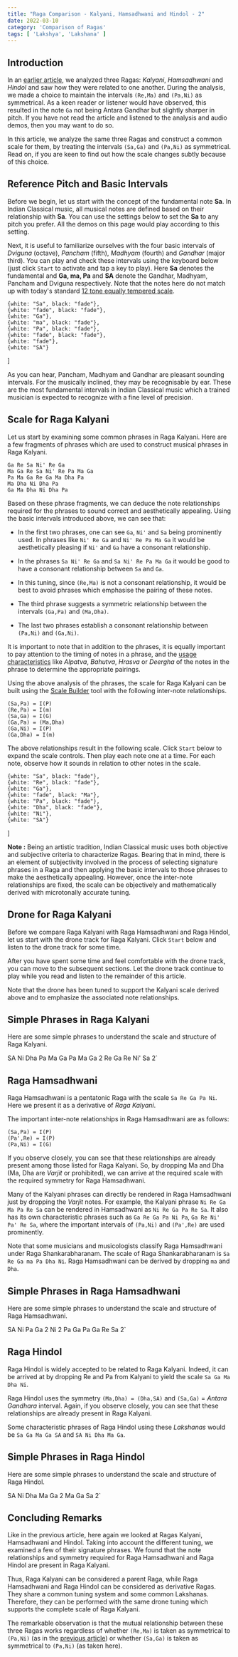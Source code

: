 ```yaml
---
title: "Raga Comparison - Kalyani, Hamsadhwani and Hindol - 2"
date: 2022-03-10
category: 'Comparison of Ragas'
tags: [ 'Lakshya', 'Lakshana' ]
---
```



## Introduction

In an [earlier article](/learn/kalyani-hamsadhwani-hindol/), we analyzed three Ragas: *Kalyani*, *Hamsadhwani* and *Hindol* and saw how they were related to one another. During the analysis, we made a choice to maintain the intervals `(Re,Ma)` and `(Pa,Ni)` as symmetrical. As a keen reader or listener would have observed, this resulted in the note `Ga` not being Antara Gandhar but slightly sharper in pitch. If you have not read the article and listened to the analysis and audio demos, then you may want to do so.

In this article, we analyze the same three Ragas and construct a common scale for them, by treating the intervals `(Sa,Ga)` and `(Pa,Ni)` as symmetrical. Read on, if you are keen to find out how the scale changes subtly because of this choice.

## Reference Pitch and Basic Intervals

Before we begin, let us start with the concept of the fundamental note **Sa**. In Indian Classical music, all musical notes are defined based on their relationship with **Sa**. You can use the settings below to set the **Sa** to any pitch you prefer. All the demos on this page would play according to this setting.

<CommonPitch />

Next, it is useful to familiarize ourselves with the four basic intervals of *Dviguna*  (octave), *Pancham* (fifth), *Madhyam* (fourth) and *Gandhar* (major third). You can play and check these intervals using the keyboard below (just click `Start` to activate and tap a key to play). Here **Sa** denotes the fundamental and **Ga, ma, Pa** and **SA** denote the Gandhar, Madhyam, Pancham and Dviguna respectively. Note that the notes here do not match up with today's standard [12 tone equally tempered scale](https://en.wikipedia.org/wiki/12_equal_temperament).

    {white: "Sa", black: "fade"},
    {white: "fade", black: "fade"},
    {white: "Ga"},
    {white: "ma", black: "fade"},
    {white: "Pa", black: "fade"},
    {white: "fade", black: "fade"},
    {white: "fade"},
    {white: "SA"}
]

<ScalePlayer title='Basic Intervals' noteSpec={notesBasicIntervals} scale={scaleBasicIntervals} />

As you can hear, Pancham, Madhyam and Gandhar are pleasant sounding intervals. For the musically inclined, they may be recognisable by ear. These are the most fundamental intervals in Indian Classical music which a trained musician is expected to recognize with a fine level of precision.

## Scale for Raga Kalyani

Let us start by examining some common phrases in Raga Kalyani. Here are a few fragments of phrases which are used to construct musical phrases in Raga Kalyani.

```
Ga Re Sa Ni' Re Ga
Ma Ga Re Sa Ni' Re Pa Ma Ga
Pa Ma Ga Re Ga Ma Dha Pa
Ma Dha Ni Dha Pa
Ga Ma Dha Ni Dha Pa
```

Based on these phrase fragments, we can deduce the note relationships required for the phrases to sound correct and aesthetically appealing. Using the basic intervals introduced above, we can see that:

* In the first two phrases, one can see `Ga`, `Ni'` and `Sa` being prominently used. In phrases like `Ni' Re Ga` and `Ni' Re Pa Ma Ga` it would be aesthetically pleasing if `Ni'` and `Ga` have a consonant relationship.

* In the phrases `Sa Ni' Re Ga` and `Sa Ni' Re Pa Ma Ga` it would be good to have a consonant relationship between `Sa` and `Ga`.

* In this tuning, since `(Re,Ma)` is not a consonant relationship, it would be best to avoid phrases which emphasise the pairing of these notes.

* The third phrase suggests a symmetric relationship between the intervals `(Ga,Pa)` and `(Ma,Dha)`. 

* The last two phrases establish a consonant relationship between `(Pa,Ni)` and `(Ga,Ni)`.

It is important to note that in addition to the phrases, it is equally important to pay attention to the timing of notes in a phrase, and the [usage characteristics](/learn/grammar-of-music) like *Alpatva*, *Bahutva*, *Hrasva* or *Deergha* of the notes in the phrase to determine the appropriate pairings.

Using the above analysis of the phrases, the scale for Raga Kalyani can be built using the [Scale Builder](/scalebuilder/) tool with the following inter-note relationships.

```
(Sa,Pa) = I(P)
(Re,Pa) = I(m)
(Sa,Ga) = I(G)
(Ga,Pa) = (Ma,Dha)
(Ga,Ni) = I(P)
(Ga,Dha) = I(m)
```

The above relationships result in the following scale. Click `Start` below to expand the scale controls. Then play each note one at a time. For each note, observe how it sounds in relation to other notes in the scale.

    {white: "Sa", black: "fade"},
    {white: "Re", black: "fade"},
    {white: "Ga"},
    {white: "fade", black: "Ma"},
    {white: "Pa", black: "fade"},
    {white: "Dha", black: "fade"},
    {white: "Ni"},
    {white: "SA"}
]

<ScalePlayer title='Scale for Raga Kalyani' noteSpec={noteSpecKalyani} scale={kalyaniScale2} />

<Notice>

**Note :** Being an artistic tradition, Indian Classical music uses both objective and subjective criteria to characterize Ragas. Bearing that in mind, there is an element of subjectivity involved in the process of selecting signature phrases in a Raga and then applying the basic intervals to those phrases to make the aesthetically appealing. However, once the inter-note relationships are fixed, the scale can be objectively and mathematically derived with microtonally accurate tuning.

</Notice>

## Drone for Raga Kalyani

Before we compare Raga Kalyani with Raga Hamsadhwani and Raga Hindol, let us start with the drone track for Raga Kalyani. Click `Start` below and listen to the drone track for some time.

<DronePlayer title='Drone for Raga Kalyani' settings={kalyaniDrone2} />

After you have spent some time and feel comfortable with the drone track, you can move to the subsequent sections. Let the drone track continue to play while you read and listen to the remainder of this article.

Note that the drone has been tuned to support the Kalyani scale derived above and to emphasize the associated note relationships.

## Simple Phrases in Raga Kalyani

Here are some simple phrases to understand the scale and structure of Raga Kalyani.

SA Ni Dha Pa Ma Ga Pa Ma Ga 2 Re Ga Re Ni' Sa 2`

<MotifPlayer title='Aarohi and Avarohi phrases for Raga Kalyani' motif={kalyaniMotif} scale={kalyaniScale2} />

## Raga Hamsadhwani

Raga Hamsadhwani is a pentatonic Raga with the scale `Sa Re Ga Pa Ni`. Here we present it as a derivative of *Raga Kalyani*.

The important inter-note relationships in Raga Hamsadhwani are as follows:

```
(Sa,Pa) = I(P)
(Pa',Re) = I(P)
(Pa,Ni) = I(G)
```

If you observe closely, you can see that these relationships are already present among those listed for Raga Kalyani. So, by dropping Ma and Dha (Ma, Dha are *Varjit* or prohibited), we can arrive at the required scale with the required symmetry for Raga Hamsadhwani.

Many of the Kalyani phrases can directly be rendered in Raga Hamsadhwani just by dropping the *Varjit* notes. For example, the Kalyani phrase `Ni Re Ga Ma Pa Re Sa` can be rendered in Hamsadhwani as `Ni Re Ga Pa Re Sa`. It also has its own characteristic phrases such as `Ga Re Ga Pa Ni Pa`, `Ga Re Ni' Pa' Re Sa`, where the important intervals of `(Pa,Ni)` and `(Pa',Re)` are used prominently.

Note that some musicians and musicologists classify Raga Hamsadhwani under Raga Shankarabharanam. The scale of Raga Shankarabharanam is `Sa Re Ga ma Pa Dha Ni`. Raga Hamsadhwani can be derived by dropping `ma` and `Dha`.

## Simple Phrases in Raga Hamsadhwani

Here are some simple phrases to understand the scale and structure of Raga Hamsadhwani.

SA Ni Pa Ga 2 Ni 2 Pa Ga Pa Ga Re Sa 2`

<MotifPlayer title='Aarohi and Avarohi phrases for Raga Hamsadhwani' motif={hamsadhwaniMotif} scale={kalyaniScale2} />

## Raga Hindol

Raga Hindol is widely accepted to be related to Raga Kalyani. Indeed, it can be arrived at by dropping Re and Pa from Kalyani to yield the scale `Sa Ga Ma Dha Ni`.

Raga Hindol uses the symmetry `(Ma,Dha) = (Dha,SA)` and `(Sa,Ga)` = *Antara Gandhara* interval. Again, if you observe closely, you can see that these relationships are already present in Raga Kalyani.

Some characteristic phrases of Raga Hindol using these *Lakshanas* would be `Sa Ga Ma Ga SA` and `SA Ni Dha Ma Ga`.

## Simple Phrases in Raga Hindol

Here are some simple phrases to understand the scale and structure of Raga Hindol.

SA Ni Dha Ma Ga 2 Ma Ga Sa 2`

<MotifPlayer title='Aarohi and Avarohi phrases for Raga Hindol' motif={hindolMotif} scale={kalyaniScale2} />

## Concluding Remarks

Like in the previous article, here again we looked at Ragas Kalyani, Hamsadhwani and Hindol. Taking into account the different tuning, we examined a few of their signature phrases. We found that the note relationships and symmetry required for Raga Hamsadhwani and Raga Hindol are present in Raga Kalyani.

Thus, Raga Kalyani can be considered a parent Raga, while Raga Hamsadhwani and Raga Hindol can be considered as derivative Ragas. They share a common tuning system and some common Lakshanas. Therefore, they can be performed with the same drone tuning which supports the complete scale of Raga Kalyani.

The remarkable observation is that the mutual relationship between these three Ragas works regardless of whether `(Re,Ma)` is taken as symmetrical to `(Pa,Ni)` (as in the [previous article](/learn/kalyani-hamsadhwani-hindol/)) or whether `(Sa,Ga)` is taken as symmetrical to `(Pa,Ni)` (as taken here).
